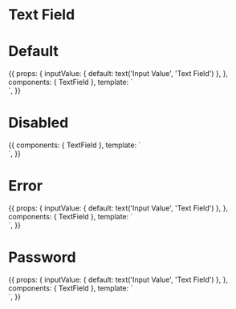 
<Meta title="Form fields/Text field" component={TextField} />

# Text Field

<Props of={TextField} />

# Default

<Preview>
  <Story name="Defaults">
    {{
      props: {
        inputValue: {
          default: text('Input Value', 'Text Field')
        },
      },
      components: {
        TextField
      },
      template: `
        <div class="py-16 flex justify-center">
          <TextField
            placeholder="Text Field Placeholder"
            v-model="inputValue"
          />
        </div>`,
    }}
  </Story>
</Preview>

# Disabled

<Preview>
  <Story name="Disabled">
    {{
      components: {
        TextField
      },
      template: `
        <div class="py-16 flex justify-center">
          <TextField
            placeholder="Text Field Placeholder"
            variant="disabled"
          />
        </div>`,
    }}
  </Story>
</Preview>

# Error

<Preview>
  <Story name="Error">
    {{
      props: {
        inputValue: {
          default: text('Input Value', 'Text Field')
        },
      },
      components: {
        TextField
      },
      template: `
        <div class="py-16 flex justify-center">
          <TextField
            class="w-full max-w-sm"
            placeholder="Text Field Placeholder"
            variant="error"
            v-model="inputValue"
          />
        </div>`,
    }}
  </Story>
</Preview>

# Password

<Preview>
  <Story name="Password">
    {{
      props: {
        inputValue: {
          default: text('Input Value', 'Text Field')
        },
      },
      components: {
        TextField
      },
      template: `
        <div class="py-16 flex justify-center">
          <TextField
            placeholder="Enter your password"
            type="password"
          />
        </div>`,
    }}
  </Story>
</Preview>
